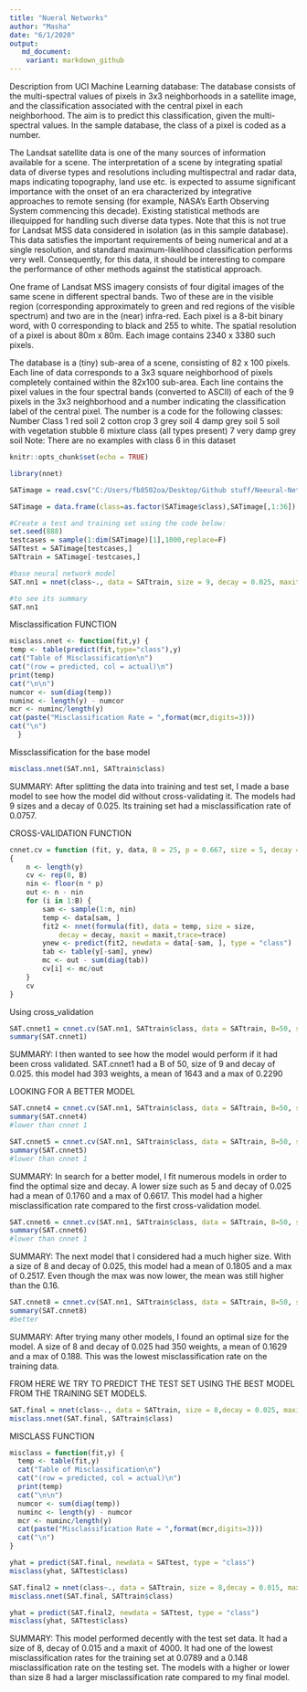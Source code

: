 ```yaml
---
title: "Nueral Networks"
author: "Masha"
date: "6/1/2020"
output:  
   md_document:
    variant: markdown_github
---
```


Description from UCI Machine Learning database:
The database consists of the multi-spectral values of pixels in 3x3 neighborhoods in a satellite image, and
the classification associated with the central pixel in each neighborhood. The aim is to predict this
classification, given the multi-spectral values. In the sample database, the class of a pixel is coded as a
number.

The Landsat satellite data is one of the many sources of information available for a scene. The
interpretation of a scene by integrating spatial data of diverse types and resolutions including
multispectral and radar data, maps indicating topography, land use etc. is expected to assume significant
importance with the onset of an era characterized by integrative approaches to remote sensing (for
example, NASA's Earth Observing System commencing this decade). Existing statistical methods are illequipped for handling such diverse data types. Note that this is not true for Landsat MSS data considered
in isolation (as in this sample database). This data satisfies the important requirements of being numerical
and at a single resolution, and standard maximum-likelihood classification performs very well.
Consequently, for this data, it should be interesting to compare the performance of other methods against
the statistical approach.

One frame of Landsat MSS imagery consists of four digital images of the same scene in different spectral
bands. Two of these are in the visible region (corresponding approximately to green and red regions of
the visible spectrum) and two are in the (near) infra-red. Each pixel is a 8-bit binary word, with 0
corresponding to black and 255 to white. The spatial resolution of a pixel is about 80m x 80m. Each
image contains 2340 x 3380 such pixels.

The database is a (tiny) sub-area of a scene, consisting of 82 x 100 pixels. Each line of data corresponds
to a 3x3 square neighborhood of pixels completely contained within the 82x100 sub-area. Each line
contains the pixel values in the four spectral bands (converted to ASCII) of each of the 9 pixels in the 3x3
neighborhood and a number indicating the classification label of the central pixel. The number is a code
for the following classes:
Number Class
1 red soil
2 cotton crop
3 grey soil
4 damp grey soil
5 soil with vegetation stubble
6 mixture class (all types present)
7 very damp grey soil
Note: There are no examples with class 6 in this dataset



```r
knitr::opts_chunk$set(echo = TRUE)
```



```r
library(nnet)
```


```r
SATimage = read.csv("C:/Users/fb8502oa/Desktop/Github stuff/Neeural-Networks-Classification-Rstudio/SATimage (assg8).csv")

SATimage = data.frame(class=as.factor(SATimage$class),SATimage[,1:36])
```

```r
#Create a test and training set using the code below:
set.seed(888) 
testcases = sample(1:dim(SATimage)[1],1000,replace=F)
SATtest = SATimage[testcases,]
SATtrain = SATimage[-testcases,]
```

```r
#base neural network model
SAT.nn1 = nnet(class~., data = SATtrain, size = 9, decay = 0.025, maxit = 3000)
```

```r
#to see its summary
SAT.nn1
```

Misclassification FUNCTION
```r
misclass.nnet <- function(fit,y) {
temp <- table(predict(fit,type="class"),y)
cat("Table of Misclassification\n")
cat("(row = predicted, col = actual)\n")
print(temp)
cat("\n\n")
numcor <- sum(diag(temp))
numinc <- length(y) - numcor
mcr <- numinc/length(y)
cat(paste("Misclassification Rate = ",format(mcr,digits=3)))
cat("\n")
  }

```

Missclassification for the base model
```r
misclass.nnet(SAT.nn1, SATtrain$class)
```


SUMMARY:
After splitting the data into training and test set, I made a base model to see how the model did without
cross-validating it. The models had 9 sizes and a decay of 0.025. Its training set had a misclassification
rate of 0.0757.



CROSS-VALIDATION FUNCTION
```r
cnnet.cv = function (fit, y, data, B = 25, p = 0.667, size = 5, decay = 0.001, maxit = 5000,trace=T) 
{
    n <- length(y)
    cv <- rep(0, B)
    nin <- floor(n * p)
    out <- n - nin
    for (i in 1:B) {
        sam <- sample(1:n, nin)
        temp <- data[sam, ]
        fit2 <- nnet(formula(fit), data = temp, size = size, 
            decay = decay, maxit = maxit,trace=trace)
        ynew <- predict(fit2, newdata = data[-sam, ], type = "class")
        tab <- table(y[-sam], ynew)
        mc <- out - sum(diag(tab))
        cv[i] <- mc/out
    }
    cv
}

```


Using cross_validation
```r
SAT.cnnet1 = cnnet.cv(SAT.nn1, SATtrain$class, data = SATtrain, B=50, size = 9, decay =0.025, maxit = 4000)
summary(SAT.cnnet1)
```

SUMMARY:
I then wanted to see how the model would perform if it had been cross validated. SAT.cnnet1 had a B of
50, size of 9 and decay of 0.025. this model had 393 weights, a mean of 1643 and a max of 0.2290



LOOKING FOR A BETTER MODEL
```r
SAT.cnnet4 = cnnet.cv(SAT.nn1, SATtrain$class, data = SATtrain, B=50, size = 12, decay =0.050, maxit = 4000)
summary(SAT.cnnet4)
#lower than cnnet 1
```


```r
SAT.cnnet5 = cnnet.cv(SAT.nn1, SATtrain$class, data = SATtrain, B=50, size = 5, decay =0.025, maxit = 4000)
summary(SAT.cnnet5)
#lower than cnnet 1
```

SUMMARY:
In search for a better model, I fit numerous models in order to find the optimal size and decay. A lower
size such as 5 and decay of 0.025 had a mean of 0.1760 and a max of 0.6617. This model had a higher
misclassification rate compared to the first cross-validation model.



```r
SAT.cnnet6 = cnnet.cv(SAT.nn1, SATtrain$class, data = SATtrain, B=50, size = 15, decay =0.025, maxit = 4000)
summary(SAT.cnnet6)
#lower than cnnet 1
```

SUMMARY:
The next model that I considered had a much higher size. With a size of 8 and decay of 0.025, this model
had a mean of 0.1805 and a max of 0.2517. Even though the max was now lower, the mean was still
higher than the 0.16.



```r
SAT.cnnet8 = cnnet.cv(SAT.nn1, SATtrain$class, data = SATtrain, B=50, size = 8, decay =0.025, maxit = 3000)
summary(SAT.cnnet8)
#better
```
SUMMARY:
After trying many other models, I found an optimal size for the model. A size of 8 and decay of 0.025 had
350 weights, a mean of 0.1629 and a max of 0.188. This was the lowest misclassification rate on the
training data. 


FROM HERE WE TRY TO PREDICT THE TEST SET USING THE BEST MODEL FROM THE TRAINING SET MODELS.

```r
SAT.final = nnet(class~., data = SATtrain, size = 8,decay = 0.025, maxit= 4000)
misclass.nnet(SAT.final, SATtrain$class)
```

MISCLASS FUNCTION
```r
misclass = function(fit,y) {
  temp <- table(fit,y)
  cat("Table of Misclassification\n")
  cat("(row = predicted, col = actual)\n")
  print(temp)
  cat("\n\n")
  numcor <- sum(diag(temp))
  numinc <- length(y) - numcor
  mcr <- numinc/length(y)
  cat(paste("Misclassification Rate = ",format(mcr,digits=3)))
  cat("\n")
}

```


```r
yhat = predict(SAT.final, newdata = SATtest, type = "class")
misclass(yhat, SATtest$class)
```


```r
SAT.final2 = nnet(class~., data = SATtrain, size = 8,decay = 0.015, maxit= 3000)
misclass.nnet(SAT.final, SATtrain$class)
```

```r
yhat = predict(SAT.final2, newdata = SATtest, type = "class")
misclass(yhat, SATtest$class)
```

SUMMARY:
This model performed decently with the test set data. It had a size of 8, decay of 0.015 and a maxit of
4000. It had one of the lowest misclassification rates for the training set at 0.0789 and a 0.148
misclassification rate on the testing set.
The models with a higher or lower than size 8 had a larger misclassification rate compared to my final
model.